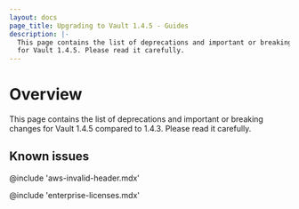 ```yaml
---
layout: docs
page_title: Upgrading to Vault 1.4.5 - Guides
description: |-
  This page contains the list of deprecations and important or breaking changes
  for Vault 1.4.5. Please read it carefully.
---
```


# Overview

This page contains the list of deprecations and important or breaking changes
for Vault 1.4.5 compared to 1.4.3. Please read it carefully.

## Known issues

@include 'aws-invalid-header.mdx'

@include 'enterprise-licenses.mdx'

